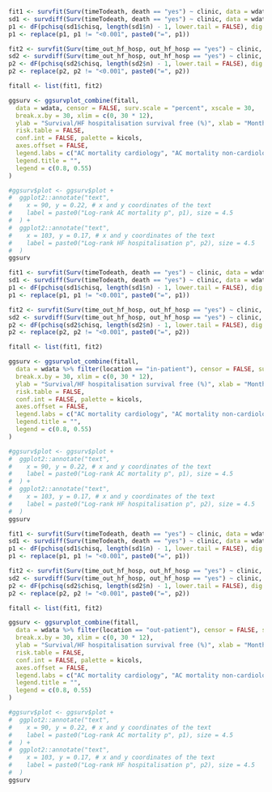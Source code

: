 ```r
fit1 <- survfit(Surv(timeTodeath, death == "yes") ~ clinic, data = wdata)
sd1 <- survdiff(Surv(timeTodeath, death == "yes") ~ clinic, data = wdata)
p1 <- dF(pchisq(sd1$chisq, length(sd1$n) - 1, lower.tail = FALSE), dig = 3, p = TRUE)
p1 <- replace(p1, p1 != "<0.001", paste0("=", p1))

fit2 <- survfit(Surv(time_out_hf_hosp, out_hf_hosp == "yes") ~ clinic, data = wdata)
sd2 <- survdiff(Surv(time_out_hf_hosp, out_hf_hosp == "yes") ~ clinic, data = wdata)
p2 <- dF(pchisq(sd2$chisq, length(sd2$n) - 1, lower.tail = FALSE), dig = 3, p = TRUE)
p2 <- replace(p2, p2 != "<0.001", paste0("=", p2))

fitall <- list(fit1, fit2)

ggsurv <- ggsurvplot_combine(fitall,
  data = wdata, censor = FALSE, surv.scale = "percent", xscale = 30,
  break.x.by = 30, xlim = c(0, 30 * 12),
  ylab = "Survival/HF hospitalisation survival free (%)", xlab = "Months",
  risk.table = FALSE,
  conf.int = FALSE, palette = kicols,
  axes.offset = FALSE,
  legend.labs = c("AC mortality cardiology", "AC mortality non-cardiology", "HF hospitalisation cardiology", "HF hospitalisation non-cardiology"),
  legend.title = "",
  legend = c(0.8, 0.55)
)

#ggsurv$plot <- ggsurv$plot +
#  ggplot2::annotate("text",
#    x = 90, y = 0.22, # x and y coordinates of the text
#    label = paste0("Log-rank AC mortality p", p1), size = 4.5
#  ) +
#  ggplot2::annotate("text",
#    x = 103, y = 0.17, # x and y coordinates of the text
#    label = paste0("Log-rank HF hospitalisation p", p2), size = 4.5
#  )
ggsurv
```

```r

fit1 <- survfit(Surv(timeTodeath, death == "yes") ~ clinic, data = wdata %>% filter(location == "in-patient"))
sd1 <- survdiff(Surv(timeTodeath, death == "yes") ~ clinic, data = wdata %>% filter(location == "in-patient"))
p1 <- dF(pchisq(sd1$chisq, length(sd1$n) - 1, lower.tail = FALSE), dig = 3, p = TRUE)
p1 <- replace(p1, p1 != "<0.001", paste0("=", p1))

fit2 <- survfit(Surv(time_out_hf_hosp, out_hf_hosp == "yes") ~ clinic, data = wdata %>% filter(location == "in-patient"))
sd2 <- survdiff(Surv(time_out_hf_hosp, out_hf_hosp == "yes") ~ clinic, data = wdata %>% filter(location == "in-patient"))
p2 <- dF(pchisq(sd2$chisq, length(sd2$n) - 1, lower.tail = FALSE), dig = 3, p = TRUE)
p2 <- replace(p2, p2 != "<0.001", paste0("=", p2))

fitall <- list(fit1, fit2)

ggsurv <- ggsurvplot_combine(fitall,
  data = wdata %>% filter(location == "in-patient"), censor = FALSE, surv.scale = "percent", xscale = 30,
  break.x.by = 30, xlim = c(0, 30 * 12),
  ylab = "Survival/HF hospitalisation survival free (%)", xlab = "Months",
  risk.table = FALSE,
  conf.int = FALSE, palette = kicols,
  axes.offset = FALSE,
  legend.labs = c("AC mortality cardiology", "AC mortality non-cardiology", "HF hospitalisation cardiology", "HF hospitalisation non-cardiology"),
  legend.title = "",
  legend = c(0.8, 0.55)
)

#ggsurv$plot <- ggsurv$plot +
#  ggplot2::annotate("text",
#    x = 90, y = 0.22, # x and y coordinates of the text
#    label = paste0("Log-rank AC mortality p", p1), size = 4.5
#  ) +
#  ggplot2::annotate("text",
#    x = 103, y = 0.17, # x and y coordinates of the text
#    label = paste0("Log-rank HF hospitalisation p", p2), size = 4.5
#  )
ggsurv
```

```r
fit1 <- survfit(Surv(timeTodeath, death == "yes") ~ clinic, data = wdata %>% filter(location == "out-patient"))
sd1 <- survdiff(Surv(timeTodeath, death == "yes") ~ clinic, data = wdata %>% filter(location == "out-patient"))
p1 <- dF(pchisq(sd1$chisq, length(sd1$n) - 1, lower.tail = FALSE), dig = 3, p = TRUE)
p1 <- replace(p1, p1 != "<0.001", paste0("=", p1))

fit2 <- survfit(Surv(time_out_hf_hosp, out_hf_hosp == "yes") ~ clinic, data = wdata %>% filter(location == "out-patient"))
sd2 <- survdiff(Surv(time_out_hf_hosp, out_hf_hosp == "yes") ~ clinic, data = wdata %>% filter(location == "out-patient"))
p2 <- dF(pchisq(sd2$chisq, length(sd2$n) - 1, lower.tail = FALSE), dig = 3, p = TRUE)
p2 <- replace(p2, p2 != "<0.001", paste0("=", p2))

fitall <- list(fit1, fit2)

ggsurv <- ggsurvplot_combine(fitall,
  data = wdata %>% filter(location == "out-patient"), censor = FALSE, surv.scale = "percent", xscale = 30,
  break.x.by = 30, xlim = c(0, 30 * 12),
  ylab = "Survival/HF hospitalisation survival free (%)", xlab = "Months",
  risk.table = FALSE,
  conf.int = FALSE, palette = kicols,
  axes.offset = FALSE,
  legend.labs = c("AC mortality cardiology", "AC mortality non-cardiology", "HF hospitalisation cardiology", "HF hospitalisation non-cardiology"),
  legend.title = "",
  legend = c(0.8, 0.55)
)

#ggsurv$plot <- ggsurv$plot +
#  ggplot2::annotate("text",
#    x = 90, y = 0.22, # x and y coordinates of the text
#    label = paste0("Log-rank AC mortality p", p1), size = 4.5
#  ) +
#  ggplot2::annotate("text",
#    x = 103, y = 0.17, # x and y coordinates of the text
#    label = paste0("Log-rank HF hospitalisation p", p2), size = 4.5
#  )
ggsurv
```
